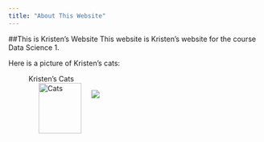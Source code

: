 ```yaml
---
title: "About This Website"
---
```


##This is Kristen's Website
This website is Kristen's website for the course Data Science 1. 

Here is a picture of Kristen's cats:

<figure>
<figcaption> Kristen's Cats </figcaption>
<img src="../images/Cats.jpeg" alt="Cats" align="left" hspace="20" style="width:85px;height:100px;">
</figure>


![](http://example.com/logo.png)

